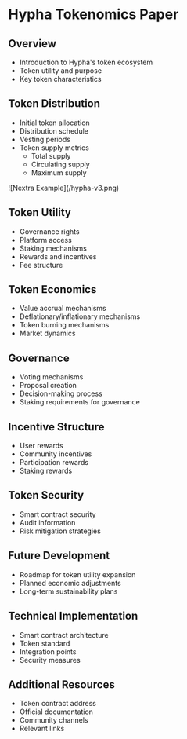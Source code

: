 
# Hypha Tokenomics Paper

## Overview

- Introduction to Hypha's token ecosystem
- Token utility and purpose
- Key token characteristics

## Token Distribution

- Initial token allocation
- Distribution schedule
- Vesting periods
- Token supply metrics
  - Total supply
  - Circulating supply
  - Maximum supply

<TokenDistribution />
<Bleed>![Nextra Example](/hypha-v3.png)</Bleed>

## Token Utility

- Governance rights
- Platform access
- Staking mechanisms
- Rewards and incentives
- Fee structure

## Token Economics

- Value accrual mechanisms
- Deflationary/inflationary mechanisms
- Token burning mechanisms
- Market dynamics

## Governance

- Voting mechanisms
- Proposal creation
- Decision-making process
- Staking requirements for governance

## Incentive Structure

- User rewards
- Community incentives
- Participation rewards
- Staking rewards

## Token Security

- Smart contract security
- Audit information
- Risk mitigation strategies

## Future Development

- Roadmap for token utility expansion
- Planned economic adjustments
- Long-term sustainability plans

## Technical Implementation

- Smart contract architecture
- Token standard
- Integration points
- Security measures

## Additional Resources

- Token contract address
- Official documentation
- Community channels
- Relevant links
